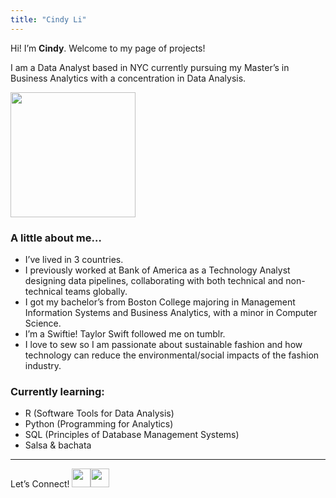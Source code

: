 ```yaml
---
title: "Cindy Li"
---
```


Hi! I'm **Cindy**. Welcome to my page of projects! 

I am a Data Analyst based in NYC currently pursuing my Master's in Business Analytics with a concentration in Data Analysis.

![](images/headshot.png){width=200}

### A little about me...
- I've lived in 3 countries.
- I previously worked at Bank of America as a Technology Analyst designing data pipelines, collaborating with both technical and non-technical teams globally.
- I got my bachelor's from Boston College majoring in Management Information Systems and Business Analytics, with a minor in Computer Science.
- I'm a Swiftie! Taylor Swift followed me on tumblr. 
- I love to sew so I am passionate about sustainable fashion and how technology can reduce the environmental/social impacts of the fashion industry. 

### Currently learning:
- R (Software Tools for Data Analysis)
- Python (Programming for Analytics)
- SQL (Principles of Database Management Systems)
- Salsa & bachata

---
Let's Connect!  <a href="https://www.linkedin.com/in/cndyli/"><img src="https://upload.wikimedia.org/wikipedia/commons/thumb/8/81/LinkedIn_icon.svg/1200px-LinkedIn_icon.svg.png" width="30"><a href="https://twitter.com/licjn17"><img src="https://upload.wikimedia.org/wikipedia/commons/thumb/c/cc/X_icon.svg/2048px-X_icon.svg.png" width="30">   

[[![](https://upload.wikimedia.org/wikipedia/commons/thumb/8/81/LinkedIn_icon.svg/1200px-LinkedIn_icon.svg.png#left)](https://www.linkedin.com/in/cndyli/){width=50%}]: #